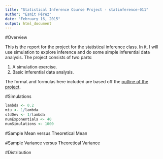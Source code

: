 ```yaml
---
title: "Statistical Inference Course Project - statinference-011"
author: "Esmit Pérez"
date: "February 16, 2015"
output: html_document
---
```


#Overview

This is the report for the project for the statistical inference class. In it, I will use simulation to explore inference and do some simple inferential data analysis. The project consists of two parts:

1. A simulation exercise.
2. Basic inferential data analysis.

The format and formulas here included are based off the [outline of the project](https://class.coursera.org/statinference-011/human_grading/view/courses/973519/assessments/4/submissions).

#Simulations

```r
lambda <- 0.2
miu <- 1/lambda
stdDev <- 1/lambda
numExponentials <- 40
numSimulations <- 1000

```


#Sample Mean versus Theoretical Mean


#Sample Variance versus Theoretical Variance


#Distribution